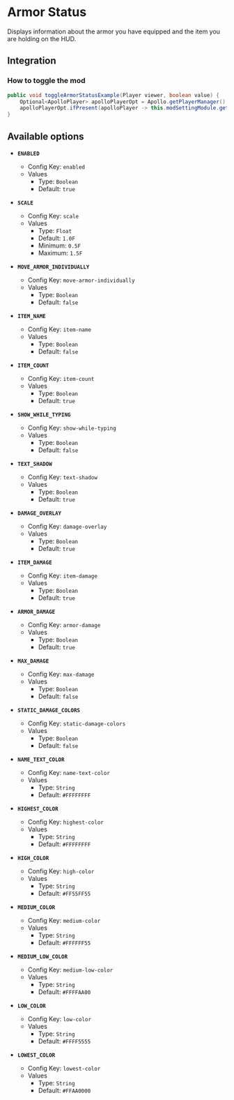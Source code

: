 # Armor Status

Displays information about the armor you have equipped and the item you are holding on the HUD.

## Integration

### How to toggle the mod

```java
public void toggleArmorStatusExample(Player viewer, boolean value) {
    Optional<ApolloPlayer> apolloPlayerOpt = Apollo.getPlayerManager().getPlayer(viewer.getUniqueId());
    apolloPlayerOpt.ifPresent(apolloPlayer -> this.modSettingModule.getOptions().set(apolloPlayer, ModArmorstatus.ENABLED, value));
}
```

## Available options

- __`ENABLED`__
    - Config Key: `enabled`
    - Values
        - Type: `Boolean`
        - Default: `true`

- __`SCALE`__
    - Config Key: `scale`
    - Values
        - Type: `Float`
        - Default: `1.0F`
        - Minimum: `0.5F`
        - Maximum: `1.5F`

- __`MOVE_ARMOR_INDIVIDUALLY`__
    - Config Key: `move-armor-individually`
    - Values
        - Type: `Boolean`
        - Default: `false`

- __`ITEM_NAME`__
    - Config Key: `item-name`
    - Values
        - Type: `Boolean`
        - Default: `false`

- __`ITEM_COUNT`__
    - Config Key: `item-count`
    - Values
        - Type: `Boolean`
        - Default: `true`

- __`SHOW_WHILE_TYPING`__
    - Config Key: `show-while-typing`
    - Values
        - Type: `Boolean`
        - Default: `false`

- __`TEXT_SHADOW`__
    - Config Key: `text-shadow`
    - Values
        - Type: `Boolean`
        - Default: `true`

- __`DAMAGE_OVERLAY`__
    - Config Key: `damage-overlay`
    - Values
        - Type: `Boolean`
        - Default: `true`

- __`ITEM_DAMAGE`__
    - Config Key: `item-damage`
    - Values
        - Type: `Boolean`
        - Default: `true`

- __`ARMOR_DAMAGE`__
    - Config Key: `armor-damage`
    - Values
        - Type: `Boolean`
        - Default: `true`

- __`MAX_DAMAGE`__
    - Config Key: `max-damage`
    - Values
        - Type: `Boolean`
        - Default: `false`

- __`STATIC_DAMAGE_COLORS`__
    - Config Key: `static-damage-colors`
    - Values
        - Type: `Boolean`
        - Default: `false`

- __`NAME_TEXT_COLOR`__
    - Config Key: `name-text-color`
    - Values
        - Type: `String`
        - Default: `#FFFFFFFF`

- __`HIGHEST_COLOR`__
    - Config Key: `highest-color`
    - Values
        - Type: `String`
        - Default: `#FFFFFFFF`

- __`HIGH_COLOR`__
    - Config Key: `high-color`
    - Values
        - Type: `String`
        - Default: `#FF55FF55`

- __`MEDIUM_COLOR`__
    - Config Key: `medium-color`
    - Values
        - Type: `String`
        - Default: `#FFFFFF55`

- __`MEDIUM_LOW_COLOR`__
    - Config Key: `medium-low-color`
    - Values
        - Type: `String`
        - Default: `#FFFFAA00`

- __`LOW_COLOR`__
    - Config Key: `low-color`
    - Values
        - Type: `String`
        - Default: `#FFFF5555`

- __`LOWEST_COLOR`__
    - Config Key: `lowest-color`
    - Values
        - Type: `String`
        - Default: `#FFAA0000`

